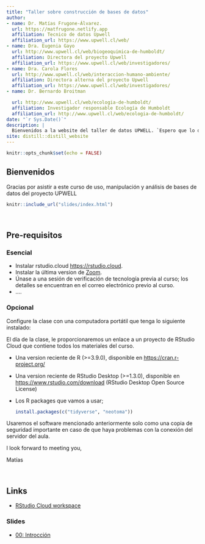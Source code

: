 ```yaml
---
title: "Taller sobre construcción de bases de datos"
author:
- name: Dr. Matías Frugone-Álvarez.
  url: https://matfrugone.netlify.app
  affiliation: Tecnico de datos Upwell
  affiliation_url: https://www.upwell.cl/web/
- name: Dra. Eugenia Gayo
  url: http://www.upwell.cl/web/biogeoquimica-de-humboldt/
  affiliation: Directora del proyecto Upwell
  affiliation_url: https://www.upwell.cl/web/investigadores/
- name: Dra. Carola Flores
  url: http://www.upwell.cl/web/interaccion-humano-ambiente/
  affiliation: Directora alterna del proyecto Upwell
  affiliation_url: https://www.upwell.cl/web/investigadores/
- name: Dr. Bernardo Broitman

  url: http://www.upwell.cl/web/ecologia-de-humboldt/
  affiliation: Investigador responsable Ecología de Humboldt
  affiliation_url: http://www.upwell.cl/web/ecologia-de-humboldt/
date: "`r Sys.Date()`"
description: |
  Bienvenidos a la website del taller de datos UPWELL. `Espero que lo disfruten!`
site: distill::distill_website
---
```


```r
knitr::opts_chunk$set(echo = FALSE)

```

## Bienvenidos

Gracias por asistir a este curso de uso, manipulación y análisis de bases de datos del proyecto UPWELL

```r
knitr::include_url("slides/index.html")
```

\

## Pre-requisitos

### Esencial

-   Instalar rstudio.cloud <https://rstudio.cloud>.
-   Instalar la última version de [Zoom](https://zoom.us/download).
-   Únase a una sesión de verificación de tecnología previa al curso; los detalles se encuentran en el correo electrónico previo al curso.
-   ....

### Opcional

Configure la clase con una computadora portátil que tenga lo siguiente instalado:

<aside>

El día de la clase, le proporcionaremos un enlace a un proyecto de RStudio Cloud que contiene todos los materiales del curso.

</aside>

-   Una version reciente de R (\>=3.9.0), disponible en <https://cran.r-project.org/>

-   Una version reciente de RStudio Desktop (\>=1.3.0), disponible en <https://www.rstudio.com/download> (RStudio Desktop Open Source License)

-   Los R packages que vamos a usar;

    ```r
    install.packages(c("tidyverse", "neotoma"))
    ```

<aside>

Usaremos el software mencionado anteriormente solo como una copia de seguridad importante en caso de que haya problemas con la conexión del servidor del aula.

</aside>

I look forward to meeting you,

Matías

\

## Links

-   [RStudio Cloud workspace](http://bit.ly/tmv-rmed2020)

### Slides

-   [00: Introcción](slides/Introduction.html)
